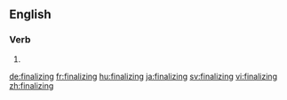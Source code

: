 ==English==

===Verb===
{{head|en}}

# {{present participle of|finalize|lang=en}}

[[de:finalizing]]
[[fr:finalizing]]
[[hu:finalizing]]
[[ja:finalizing]]
[[sv:finalizing]]
[[vi:finalizing]]
[[zh:finalizing]]